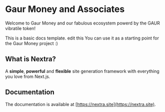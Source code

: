 # Gaur Money and Associates 
 
Welcome to Gaur Money and our fabulous ecosystem powerd by the GAUR vibratile token! 

This is a basic docs template. edit this You can use it as a starting point for the Gaur Money project :)

## What is Nextra?

A **simple**, **powerful** and **flexible** site generation framework with everything you love from Next.js.

## Documentation

The documentation is available at [https://nextra.site](https://nextra.site).
